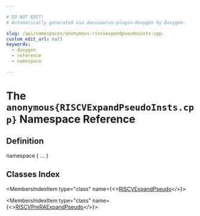 ```yaml
---

# DO NOT EDIT!
# Automatically generated via docusaurus-plugin-doxygen by Doxygen.

slug: /api/namespaces/anonymous-riscvexpandpseudoinsts-cpp-
custom_edit_url: null
keywords:
  - doxygen
  - reference
  - namespace

---
```





# The `anonymous{RISCVExpandPseudoInsts.cpp}` Namespace Reference

<DoxygenPage pluginConfig={pluginConfig}>



## Definition

<CodeBlock>namespace &#123; ... &#125;</CodeBlock>

## Classes Index

<MembersIndex>

<MembersIndexItem
  type="class"
  name={<><a href="/docs/api/classes/anonymous-namespace-riscvexpandpseudoinsts-cpp-/riscvexpandpseudo">RISCVExpandPseudo</a></>}>
</MembersIndexItem>

<MembersIndexItem
  type="class"
  name={<><a href="/docs/api/classes/anonymous-namespace-riscvexpandpseudoinsts-cpp-/riscvpreraexpandpseudo">RISCVPreRAExpandPseudo</a></>}>
</MembersIndexItem>

</MembersIndex>


</DoxygenPage>
